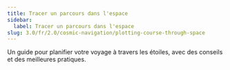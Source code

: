 ```yaml
---
title: Tracer un parcours dans l'espace
sidebar:
  label: Tracer un parcours dans l'espace
slug: 3.0/fr/2.0/cosmic-navigation/plotting-course-through-space
---
```


Un guide pour planifier votre voyage à travers les étoiles, avec des conseils et des meilleures pratiques.
